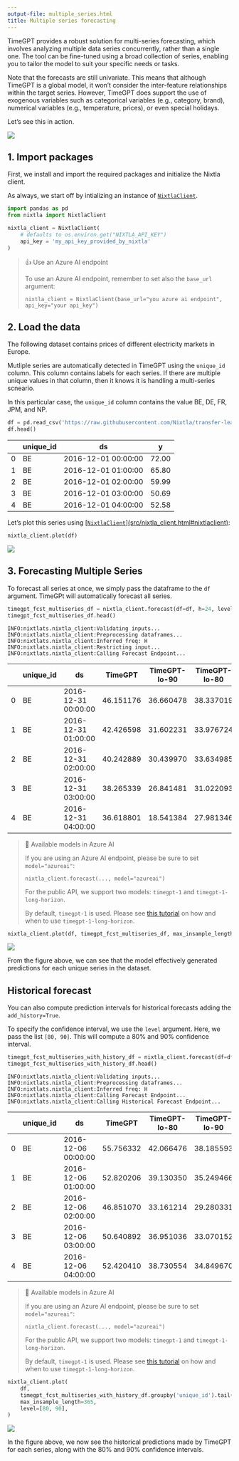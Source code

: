 ```yaml
---
output-file: multiple_series.html
title: Multiple series forecasting
---
```



TimeGPT provides a robust solution for multi-series forecasting, which
involves analyzing multiple data series concurrently, rather than a
single one. The tool can be fine-tuned using a broad collection of
series, enabling you to tailor the model to suit your specific needs or
tasks.

Note that the forecasts are still univariate. This means that although
TimeGPT is a global model, it won’t consider the inter-feature
relationships within the target series. However, TimeGPT does support
the use of exogenous variables such as categorical variables (e.g.,
category, brand), numerical variables (e.g., temperature, prices), or
even special holidays.

Let’s see this in action.

[![](https://colab.research.google.com/assets/colab-badge.svg)](https://colab.research.google.com/github/Nixtla/nixtla/blob/main/nbs/docs/tutorials/05_multiple_series.ipynb)

## 1. Import packages

First, we install and import the required packages and initialize the
Nixtla client.

As always, we start off by intializing an instance of
[`NixtlaClient`](src/nixtla_client.html#nixtlaclient).

```python
import pandas as pd
from nixtla import NixtlaClient
```


```python
nixtla_client = NixtlaClient(
    # defaults to os.environ.get("NIXTLA_API_KEY")
    api_key = 'my_api_key_provided_by_nixtla'
)
```

> 👍 Use an Azure AI endpoint
>
> To use an Azure AI endpoint, remember to set also the `base_url`
> argument:
>
> `nixtla_client = NixtlaClient(base_url="you azure ai endpoint", api_key="your api_key")`

## 2. Load the data

The following dataset contains prices of different electricity markets
in Europe.

Mutliple series are automatically detected in TimeGPT using the
`unique_id` column. This column contains labels for each series. If
there are multiple unique values in that column, then it knows it is
handling a multi-series scneario.

In this particular case, the `unique_id` column contains the value BE,
DE, FR, JPM, and NP.

```python
df = pd.read_csv('https://raw.githubusercontent.com/Nixtla/transfer-learning-time-series/main/datasets/electricity-short.csv')
df.head()
```

|     | unique_id | ds                  | y     |
|-----|-----------|---------------------|-------|
| 0   | BE        | 2016-12-01 00:00:00 | 72.00 |
| 1   | BE        | 2016-12-01 01:00:00 | 65.80 |
| 2   | BE        | 2016-12-01 02:00:00 | 59.99 |
| 3   | BE        | 2016-12-01 03:00:00 | 50.69 |
| 4   | BE        | 2016-12-01 04:00:00 | 52.58 |

Let’s plot this series using
[\[`NixtlaClient`\](src/nixtla_client.html#nixtlaclient)](https://nixtlaverse.nixtla.io/nixtla/nixtla_client.html#nixtlaclient):

```python
nixtla_client.plot(df)
```

![](/nixtla/docs/tutorials/05_multiple_series_files/figure-markdown_strict/cell-6-output-1.png)

## 3. Forecasting Multiple Series

To forecast all series at once, we simply pass the dataframe to the `df`
argument. TimeGPt will automatically forecast all series.

```python
timegpt_fcst_multiseries_df = nixtla_client.forecast(df=df, h=24, level=[80, 90])
timegpt_fcst_multiseries_df.head()
```

``` text
INFO:nixtlats.nixtla_client:Validating inputs...
INFO:nixtlats.nixtla_client:Preprocessing dataframes...
INFO:nixtlats.nixtla_client:Inferred freq: H
INFO:nixtlats.nixtla_client:Restricting input...
INFO:nixtlats.nixtla_client:Calling Forecast Endpoint...
```

|  | unique_id | ds | TimeGPT | TimeGPT-lo-90 | TimeGPT-lo-80 | TimeGPT-hi-80 | TimeGPT-hi-90 |
|----|----|----|----|----|----|----|----|
| 0 | BE | 2016-12-31 00:00:00 | 46.151176 | 36.660478 | 38.337019 | 53.965334 | 55.641875 |
| 1 | BE | 2016-12-31 01:00:00 | 42.426598 | 31.602231 | 33.976724 | 50.876471 | 53.250964 |
| 2 | BE | 2016-12-31 02:00:00 | 40.242889 | 30.439970 | 33.634985 | 46.850794 | 50.045809 |
| 3 | BE | 2016-12-31 03:00:00 | 38.265339 | 26.841481 | 31.022093 | 45.508585 | 49.689197 |
| 4 | BE | 2016-12-31 04:00:00 | 36.618801 | 18.541384 | 27.981346 | 45.256256 | 54.696218 |

> 📘 Available models in Azure AI
>
> If you are using an Azure AI endpoint, please be sure to set
> `model="azureai"`:
>
> `nixtla_client.forecast(..., model="azureai")`
>
> For the public API, we support two models: `timegpt-1` and
> `timegpt-1-long-horizon`.
>
> By default, `timegpt-1` is used. Please see [this
> tutorial](https://docs.nixtla.io/docs/tutorials-long_horizon_forecasting)
> on how and when to use `timegpt-1-long-horizon`.

```python
nixtla_client.plot(df, timegpt_fcst_multiseries_df, max_insample_length=365, level=[80, 90])
```

![](/nixtla/docs/tutorials/05_multiple_series_files/figure-markdown_strict/cell-8-output-1.png)

From the figure above, we can see that the model effectively generated
predictions for each unique series in the dataset.

## Historical forecast

You can also compute prediction intervals for historical forecasts
adding the `add_history=True`.

To specify the confidence interval, we use the `level` argument. Here,
we pass the list `[80, 90]`. This will compute a 80% and 90% confidence
interval.

```python
timegpt_fcst_multiseries_with_history_df = nixtla_client.forecast(df=df, h=24, level=[80, 90], add_history=True)
timegpt_fcst_multiseries_with_history_df.head()
```

``` text
INFO:nixtlats.nixtla_client:Validating inputs...
INFO:nixtlats.nixtla_client:Preprocessing dataframes...
INFO:nixtlats.nixtla_client:Inferred freq: H
INFO:nixtlats.nixtla_client:Calling Forecast Endpoint...
INFO:nixtlats.nixtla_client:Calling Historical Forecast Endpoint...
```

|  | unique_id | ds | TimeGPT | TimeGPT-lo-80 | TimeGPT-lo-90 | TimeGPT-hi-80 | TimeGPT-hi-90 |
|----|----|----|----|----|----|----|----|
| 0 | BE | 2016-12-06 00:00:00 | 55.756332 | 42.066476 | 38.185593 | 69.446188 | 73.327072 |
| 1 | BE | 2016-12-06 01:00:00 | 52.820206 | 39.130350 | 35.249466 | 66.510062 | 70.390946 |
| 2 | BE | 2016-12-06 02:00:00 | 46.851070 | 33.161214 | 29.280331 | 60.540926 | 64.421810 |
| 3 | BE | 2016-12-06 03:00:00 | 50.640892 | 36.951036 | 33.070152 | 64.330748 | 68.211632 |
| 4 | BE | 2016-12-06 04:00:00 | 52.420410 | 38.730554 | 34.849670 | 66.110266 | 69.991150 |

> 📘 Available models in Azure AI
>
> If you are using an Azure AI endpoint, please be sure to set
> `model="azureai"`:
>
> `nixtla_client.forecast(..., model="azureai")`
>
> For the public API, we support two models: `timegpt-1` and
> `timegpt-1-long-horizon`.
>
> By default, `timegpt-1` is used. Please see [this
> tutorial](https://docs.nixtla.io/docs/tutorials-long_horizon_forecasting)
> on how and when to use `timegpt-1-long-horizon`.

```python
nixtla_client.plot(
    df, 
    timegpt_fcst_multiseries_with_history_df.groupby('unique_id').tail(365 + 24), 
    max_insample_length=365, 
    level=[80, 90],
)
```

![](/nixtla/docs/tutorials/05_multiple_series_files/figure-markdown_strict/cell-10-output-1.png)

In the figure above, we now see the historical predictions made by
TimeGPT for each series, along with the 80% and 90% confidence
intervals.

